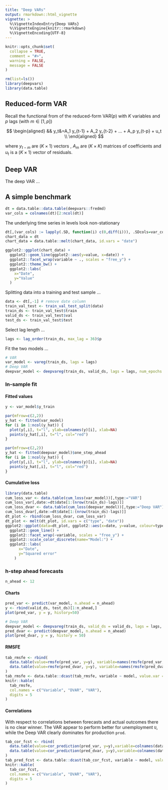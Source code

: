 ```yaml
---
title: "Deep VARs"
output: rmarkdown::html_vignette
vignette: >
  %\VignetteIndexEntry{Deep VARs}
  %\VignetteEngine{knitr::rmarkdown}
  %\VignetteEncoding{UTF-8}
---
```


```r
knitr::opts_chunk$set(
  collapse = TRUE,
  comment = "#>",
  warning = FALSE,
  message = FALSE
)
```

```r
rm(list=ls())
library(deepvars)
library(data.table)
```

## Reduced-form VAR 

Recall the functional from of the reduced-form VAR($p$) with $K$ variables and $p$ lags (with $m \in [1,p]$) 

$$
\begin{aligned}
&& y_t&=A_1 y_{t-1} + A_2 y_{t-2} + ... + A_p y_{t-p} + u_t \\
\end{aligned}
$$

where $y_{t-m}$ are $(K \times 1)$ vectors , $A_m$ are $(K \times K)$ matrices of coefficients and $u_t$ is a $(K \times 1)$ vector of residuals. 

## Deep VAR

The deep VAR ...

## A simple benchmark

```r
dt = data.table::data.table(deepvars::fredmd)
var_cols = colnames(dt)[2:ncol(dt)]
```

The underlying time series in levels look non-stationary 

```r
dt[,(var_cols) := lapply(.SD, function(i) c(0,diff(i))), .SDcols=var_cols]
chart_data = dt
chart_data = data.table::melt(chart_data, id.vars = "date")

ggplot2::ggplot(chart_data) +
  ggplot2::geom_line(ggplot2::aes(y=value, x=date)) +
  ggplot2::facet_wrap(variable ~ ., scales = "free_y") +
  ggplot2::theme_bw() +
  ggplot2::labs(
    x="Date",
    y="Value"
  )
```

Splitting data into a training and test sample ...

```r
data <- dt[,-1] # remove date column
train_val_test <- train_val_test_split(data)
train_ds <- train_val_test$train
valid_ds <- train_val_test$val
test_ds <- train_val_test$test
```

Select lag length ...

```r
lags <- lag_order(train_ds, max_lag = 36)$p
```

Fit the two models ...

```r
# VAR
var_model <- vareg(train_ds, lags = lags)
# Deep VAR
deepvar_model <- deepvareg(train_ds, valid_ds, lags = lags, num_epochs = 200)
```

### In-sample fit

#### Fitted values

```r
y <- var_model$y_train
```

```r
par(mfrow=c(2,2))
y_hat <- fitted(var_model)
for (i in 1:ncol(y_hat)) {
  plot(y[,i], t="l", ylab=colnames(y)[i], xlab=NA)
  points(y_hat[,i], t="l", col="red")
}
```

```r
par(mfrow=c(2,2))
y_hat <- fitted(deepvar_model)$one_step_ahead
for (i in 1:ncol(y_hat)) {
  plot(y[,i], t="l", ylab=colnames(y)[i], xlab=NA)
  points(y_hat[,i], t="l", col="red")
}
```

#### Cumulative loss

```r
library(data.table)
cum_loss_var <- data.table(cum_loss(var_model))[,type:="VAR"]
cum_loss_var[,date:=dt$date[1:(nrow(train_ds)-lags)]]
cum_loss_dvar <- data.table(cum_loss(deepvar_model))[,type:="Deep VAR"]
cum_loss_dvar[,date:=dt$date[1:(nrow(train_ds)-lags)]]
dt_plot <- rbind(cum_loss_dvar, cum_loss_var)
dt_plot <- melt(dt_plot, id.vars = c("type", "date"))
ggplot2::ggplot(data=dt_plot, ggplot2::aes(x=date, y=value, colour=type)) +
  ggplot2::geom_line() +
  ggplot2::facet_wrap(~variable, scales = "free_y") +
  ggplot2::scale_color_discrete(name="Model:") +
  ggplot2::labs(
      x="Date",
      y="Squared error"
    )
```

### h-step ahead forecasts

```r
n_ahead <- 12
```


#### Charts

```r
pred_var <- predict(var_model, n.ahead = n_ahead)
y <- rbind(valid_ds, test_ds)[1:n_ahead,]
plot(pred_var, y = y, history=50)
```

```r
# Deep VAR
deepvar_model <- deepvareg(train_ds, valid_ds = valid_ds, lags = lags, n_ahead = min(lags,n_ahead), num_epochs = 200)
pred_dvar <- predict(deepvar_model, n.ahead = n_ahead)
plot(pred_dvar, y = y, history = 50)
```

#### RMSFE 

<!-- In terms of the Root Mean Squared Forecasting Error the Deep VAR is clearly dominating: -->

```r
tab_rmsfe <- rbind(
  data.table(value=rmsfe(pred_var, y=y), variable=names(rmsfe(pred_var, y=y)))[,model:="VAR"],
  data.table(value=rmsfe(pred_dvar, y=y), variable=names(rmsfe(pred_dvar, y=y)))[,model:="Deep VAR"]
)
tab_rmsfe <- data.table::dcast(tab_rmsfe, variable ~ model, value.var = "value")
knitr::kable(
  tab_rmsfe, 
  col.names = c("Variable", "DVAR", "VAR"),
  digits = 5
) 
```

#### Correlations

With respect to correlations between forecasts and actual outcomes there is no clear winner. The VAR appear to perform better for unemployment `U`, while the Deep VAR clearly dominates for production `prod`.

```r
tab_cor_fcst <- rbind(
  data.table(value=cor_prediction(pred_var, y=y),variable=colnames(data),model="VAR"),
  data.table(value=cor_prediction(pred_dvar, y=y),variable=colnames(data),model="Deep VAR")
)
tab_pred_fcst <- data.table::dcast(tab_cor_fcst, variable ~ model, value.var = "value")
knitr::kable(
  tab_cor_fcst, 
  col.names = c("Variable", "DVAR", "VAR"),
  digits = 5
) 
```



